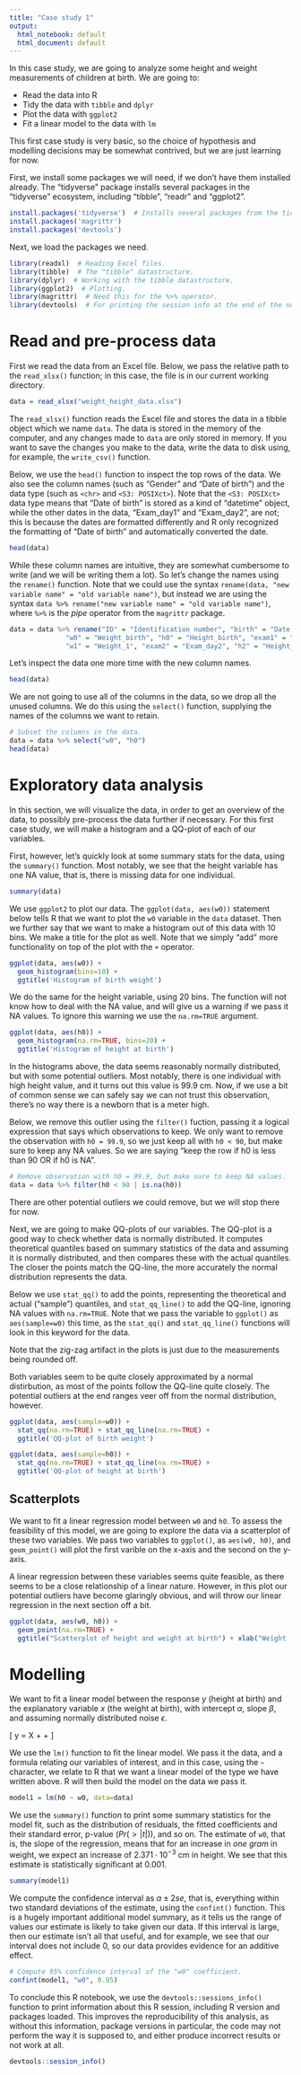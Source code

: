 ```yaml
---
title: "Case study 1"
output:
  html_notebook: default
  html_document: default
---
```


In this case study, we are going to analyze some height and weight measurements of children at birth. We are going to:

* Read the data into R
* Tidy the data with `tibble` and `dplyr`
* Plot the data with `ggplot2`
* Fit a linear model to the data with `lm`

This first case study is very basic, so the choice of hypothesis and modelling decisions may be somewhat contrived, but we are just learning for now.

First, we install some packages we will need, if we don't have them installed already. The "tidyverse" package installs several packages in the "tidyverse" ecosystem, including "tibble", "readr" and "ggplot2".

```r
install.packages('tidyverse')  # Installs several packages from the tidyverse ecosystem.
install.packages('magrittr')
install.packages('devtools')
```

Next, we load the packages we need.

```r
library(readxl)  # Reading Excel files.
library(tibble)  # The "tibble" datastructure.
library(dplyr)  # Working with the tibble datastructure.
library(ggplot2)  # Plotting.
library(magrittr)  # Need this for the %>% operator.
library(devtools)  # For printing the session info at the end of the notebook.
```

# Read and pre-process data

First we read the data from an Excel file. Below, we pass the relative path to the `read_xlsx()` function; in this case, the file is in our current working directory.

```r
data = read_xlsx("weight_height_data.xlsx")
```

The `read_xlsx()` function reads the Excel file and stores the data in a tibble object which we name `data`. The data is stored in the memory of the computer, and any changes made to `data` are only stored in memory. If you want to save the changes you make to the data, write the data to disk using, for example, the `write_csv()` function.

Below, we use the `head()` function to inspect the top rows of the data. We also see the column names (such as "Gender" and "Date of birth") and the data type (such as `<chr>` and `<S3: POSIXct>`). Note that the `<S3: POSIXct>` data type means that "Date of birth" is stored as a kind of "datetime" object, while the other dates in the data, "Exam_day1" and "Exam_day2", are not; this is because the dates are formatted differently and R only recognized the formatting of "Date of birth" and automatically converted the date.


```r
head(data)
```

While these column names are intuitive, they are somewhat cumbersome to write (and we will be writing them a lot). So let's change the names using the `rename()` function. Note that we could use the syntax `rename(data, "new variable name" = "old variable name")`, but instead we are using the syntax `data %>% rename("new variable name" = "old variable name")`, where `%>%` is the *pipe* operator from the `magrittr` package.

```r
data = data %>% rename("ID" = "Identification number", "birth" = "Date of birth", "gender" = "Gender",
              "w0" = "Weight_birth", "h0" = "Height_birth", "exam1" = "Exam_day1", "h1" = "Height_1",
              "w1" = "Weight_1", "exam2" = "Exam_day2", "h2" = "Height_2", "w2" = "Weight_2")
```

Let's inspect the data one more time with the new column names.

```r
head(data)
```

We are not going to use all of the columns in the data, so we drop all the unused columns. We do this using the `select()` function, supplying the names of the columns we want to retain. 

```r
# Subset the columns in the data.
data = data %>% select("w0", "h0")
head(data)
```


# Exploratory data analysis

In this section, we will visualize the data, in order to get an overview of the data, to possibly pre-process the data further if necessary. For this first case study, we will make a histogram and a QQ-plot of each of our variables.

First, however, let's quickly look at some summary stats for the data, using the `summary()` function. Most notably, we see that the height variable has one NA value, that is, there is missing data for one individual.

```r
summary(data)
```

We use `ggplot2` to plot our data. The `ggplot(data, aes(w0))` statement below tells R that we want to plot the `w0` variable in the `data` dataset. Then we further say that we want to make a histogram out of this data with 10 bins. We make a title for the plot as well. Note that we simply "add" more functionality on top of the plot with the `+` operator.

```r
ggplot(data, aes(w0)) +
  geom_histogram(bins=10) +
  ggtitle('Histogram of birth weight')
```

We do the same for the height variable, using 20 bins. The function will not know how to deal with the NA value, and will give us a warning if we pass it NA values. To ignore this warning we use the `na.rm=TRUE` argument.

```r
ggplot(data, aes(h0)) +
  geom_histogram(na.rm=TRUE, bins=20) +
  ggtitle('Histogram of height at birth')
```

In the histograms above, the data seems reasonably normally distributed, but with some potential outliers. Most notably, there is one individual with high height value, and it turns out this value is 99.9 cm. Now, if we use a bit of common sense we can safely say we can not trust this observation, there's no way there is a newborn that is a meter high.

Below, we remove this outlier using the `filter()` fuction, passing it a logical expression that says which observations to keep. We only want to remove the observation with `h0 = 99.9`, so we just keep all with `h0 < 90`, but make sure to keep any NA values. So we are saying "keep the row if h0 is less than 90 OR if h0 is NA".

```r
# Remove observation with h0 = 99.9, but make sure to keep NA values.
data = data %>% filter(h0 < 90 | is.na(h0))
```

There are other potential outliers we could remove, but we will stop there for now.

Next, we are going to make QQ-plots of our variables. The QQ-plot is a good way to check whether data is normally distributed. It computes theoretical quantiles based on summary statistics of the data and assuming it is normally distributed, and then compares these with the actual quantiles. The closer the points match the QQ-line, the more accurately the normal distribution represents the data.

Below we use `stat_qq()` to add the points, representing the theoretical and actual ("sample") quantiles, and `stat_qq_line()` to add the QQ-line, ignoring NA values with `na.rm=TRUE`. Note that we pass the variable to `ggplot()` as `aes(sample=w0)` this time, as the `stat_qq()` and `stat_qq_line()` functions will look in this keyword for the data.

Note that the zig-zag artifact in the plots is just due to the measurements being rounded off.

Both variables seem to be quite closely approximated by a normal distirbution, as most of the points follow the QQ-line quite closely. The potential outliers at the end ranges veer off from the normal distribution, however.


```r
ggplot(data, aes(sample=w0)) +
  stat_qq(na.rm=TRUE) + stat_qq_line(na.rm=TRUE) +
  ggtitle('QQ-plot of birth weight')
```


```r
ggplot(data, aes(sample=h0)) +
  stat_qq(na.rm=TRUE) + stat_qq_line(na.rm=TRUE) +
  ggtitle('QQ-plot of height at birth')
```


## Scatterplots

We want to fit a linear regression model between `w0` and `h0`. To assess the feasibility of this model, we are going to explore the data via a scatterplot of these two variables. We pass two variables to `ggplot()`, as `aes(w0, h0)`, and `geom_point()` will plot the first varible on the x-axis and the second on the y-axis.

A linear regression between these variables seems quite feasible, as there seems to be a close relationship of a linear nature. However, in this plot our potential outliers have become glaringly obvious, and will throw our linear regression in the next section off a bit.

```r
ggplot(data, aes(w0, h0)) +
  geom_point(na.rm=TRUE) +
  ggtitle("Scatterplot of height and weight at birth") + xlab("Weight (grams)") + ylab("Height (cm)")
```

# Modelling

We want to fit a linear model between the response $y$ (height at birth) and the explanatory variable $x$ (the weight at birth), with intercept $\alpha$, slope $\beta$, and assuming normally distributed noise $\epsilon$.

\[
y = \beta X + \alpha + \epsilon
\]

We use the `lm()` function to fit the linear model. We pass it the data, and a formula relating our variables of interest, and in this case, using the `~` character, we relate to R that we want a linear model of the type we have written above. R will then build the model on the data we pass it.

```r
model1 = lm(h0 ~ w0, data=data)
```

We use the `summary()` function to print some summary statistics for the model fit, such as the distribution of residuals, the fitted coefficients and their standard error, p-value ($Pr(>|t|)$), and so on. The estimate of `w0`, that is, the slope of the regression, means that for an increase in *one gram* in weight, we expect an increase of $2.371 \cdot 10^{-3}$ cm in height. We see that this estimate is statistically significant at 0.001.

```r
summary(model1)
```

We compute the confidence interval as $\alpha \pm 2 se$, that is, everything within two standard deviations of the estimate, using the `confint()` function. This is a hugely important additional model summary, as it tells us the range of values our estimate is likely to take given our data. If this interval is large, then our estimate isn't all that useful, and for example, we see that our interval does not include 0, so our data provides evidence for an additive effect.

```r
# Compute 95% confidence interval of the "w0" coefficient.
confint(model1, "w0", 0.95)
```

To conclude this R notebook, we use the `devtools::sessions_info()` function to print information about this R session, including R version and packages loaded. This improves the reproducibility of this analysis, as without this information, package versions in particular, the code may not perform the way it is supposed to, and either produce incorrect results or not work at all.

```r
devtools::session_info()
```
















